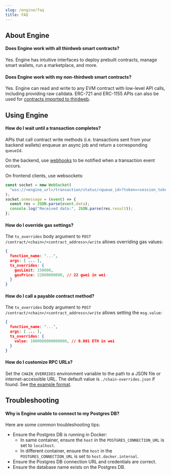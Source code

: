 ```yaml
---
slug: /engine/faq
title: FAQ
---
```


## About Engine

#### Does Engine work with all thirdweb smart contracts?

Yes. Engine has intuitive interfaces to deploy prebuilt contracts, manage smart wallets, run a marketplace, and more.

#### Does Engine work with my non-thirdweb smart contracts?

Yes. Engine can read and write to any EVM contract with low-level API calls, including providing raw calldata. ERC-721 and ERC-1155 APIs can also be used for [contracts imported to thirdweb](https://support.thirdweb.com/smart-contracts/rtHYyzspnPaHmmANmJQz1k/importing-non-thirdweb-contracts-into-the-dashboard/hELLjgTc8TWrMdMEQkm2Es).

## Using Engine

#### How do I wait until a transaction completes?

APIs that call contract write methods (i.e. transactions sent from your backend wallets) enqueue an async job and return a corresponding `queueId`.

On the backend, use [webhooks](/engine/webhooks) to be notified when a transaction event occurs.

On frontend clients, use websockets:
```js
const socket = new WebSocket(
  "wss://<engine_url>/transaction/status/<queue_id>?token=<session_token>",
);
socket.onmessage = (event) => {
  const res = JSON.parse(event.data);
  console.log("Received data:", JSON.parse(res.result));
};
```

#### How do I override gas settings?

The `tx_overrides` body argument to `POST /contract/<chain>/<contract_address>/write` allows overriding gas values:

```json
{
  function_name: "...",
  args: [ ... ],
  tx_overrides: {
    gasLimit: 150000,
    gasPrice: 22000000000, // 22 gwei in wei
  }
}
```

#### How do I call a payable contract method?

The `tx_overrides` body argument to `POST /contract/<chain>/<contract_address>/write` allows setting the `msg.value`:

```json
{
  function_name: "...",
  args: [ ... ],
  tx_overrides: {
    value: 1000000000000000, // 0.001 ETH in wei
  }
}
```

#### How do I customize RPC URLs?

Set the `CHAIN_OVERRIDES` environment variable to the path to a JSON file or internet-accessible URL. The default value is `./chain-overrides.json` if found. See <a href="https://github.com/thirdweb-dev/engine/blob/main/chain-overrides.example.json" target="_blank">the example format</a>.

## Troubleshooting

#### Why is Engine unable to connect to my Postgres DB?

Here are some common troubleshooting tips:

- Ensure the Postgres DB is running in Docker:
  - In same container, ensure the `host` in the `POSTGRES_CONNECTION_URL` is set to `localhost`.
  - In different container, ensure the `host` in the `POSTGRES_CONNECTION_URL` is set to `host.docker.internal`.
- Ensure the Postgres DB connection URL and credentials are correct.
- Ensure the database name exists on the Postgres DB.

<!--
#### What are the differences between Engine and other backend SDKs?

### What are the benefits of using Engine over other parts of the stack?

### What are the benefits of using Engine instead of the Unity SDK?



### What are the best practices for storing private keys while using Engine?
-->